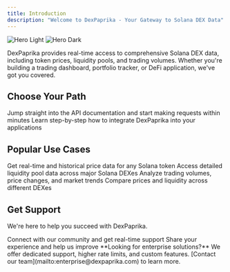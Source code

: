 ```yaml
---
title: Introduction
description: "Welcome to DexPaprika - Your Gateway to Solana DEX Data"
---
```


<img
  className="block dark:hidden"
  src="/images/hero-light.png"
  alt="Hero Light"
/>
<img
  className="hidden dark:block"
  src="/images/DexTerminal-page.png"
  alt="Hero Dark"
/>

DexPaprika provides real-time access to comprehensive Solana DEX data, including token prices, liquidity pools, and trading volumes. Whether you're building a trading dashboard, portfolio tracker, or DeFi application, we've got you covered.

## Choose Your Path

<CardGroup cols={2}>
  <Card
    title="Quick API Reference"
    icon="bolt"
    href="/api-reference/introduction"
  >
    Jump straight into the API documentation and start making requests within minutes
  </Card>
  <Card
    title="Follow Tutorials"
    icon="graduation-cap"
    href="/tutorials/getting-started"
  >
    Learn step-by-step how to integrate DexPaprika into your applications
  </Card>
</CardGroup>

## Popular Use Cases

<CardGroup cols={2}>
  <Card
    title="Track Token Prices"
    icon="chart-line"
  >
    Get real-time and historical price data for any Solana token
  </Card>
  <Card
    title="Monitor Liquidity"
    icon="water"
  >
    Access detailed liquidity pool data across major Solana DEXes
  </Card>
  <Card
    title="Trading Analytics"
    icon="magnifying-glass-chart"
  >
    Analyze trading volumes, price changes, and market trends
  </Card>
  <Card
    title="DEX Aggregation"
    icon="layer-group"
  >
    Compare prices and liquidity across different DEXes
  </Card>
</CardGroup>

## Get Support

We're here to help you succeed with DexPaprika.

<CardGroup cols={2}>
  <Card
    title="Join Discord"
    icon="discord"
    href="https://discord.gg/dexpaprika"
  >
    Connect with our community and get real-time support
  </Card>
  <Card
    title="Give Feedback"
    icon="message"
    href="mailto:feedback@dexpaprika.com"
  >
    Share your experience and help us improve
  </Card>
</CardGroup>

<Note>
  **Looking for enterprise solutions?** We offer dedicated support, higher rate limits, and custom features.
  [Contact our team](mailto:enterprise@dexpaprika.com) to learn more.
</Note>
